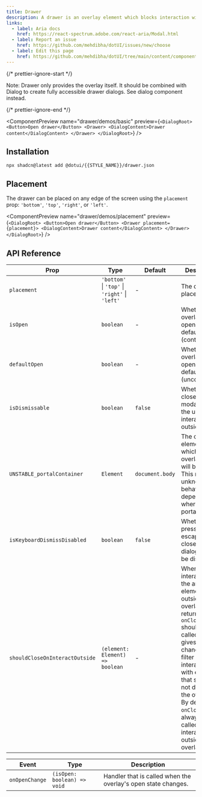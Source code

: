 ```yaml
---
title: Drawer
description: A drawer is an overlay element which blocks interaction with elements outside it.
links:
  - label: Aria docs
    href: https://react-spectrum.adobe.com/react-aria/Modal.html
  - label: Report an issue
    href: https://github.com/mehdibha/dotUI/issues/new/choose
  - label: Edit this page
    href: https://github.com/mehdibha/dotUI/tree/main/content/components/overlays/drawer.mdx?plain=1
---
```


{/* prettier-ignore-start */}

<Alert><span className="font-bold">Note:</span> Drawer only provides the overlay itself. It should be combined with Dialog to create fully accessible drawer dialogs. <Link href="/docs/components/overlays/dialog">See dialog</Link> component instead.</Alert>

{/* prettier-ignore-end */}

<ComponentPreview
  name="drawer/demos/basic"
  preview={`<DialogRoot>
    <Button>Open drawer</Button>
    <Drawer>
      <DialogContent>Drawer content</DialogContent>
    </Drawer>
  </DialogRoot>`}
/>

## Installation

```package-install
npx shadcn@latest add @dotui/{{STYLE_NAME}}/drawer.json
```

## Placement

The drawer can be placed on any edge of the screen using the `placement` prop: `'bottom'`, `'top'`, `'right'`, or `'left'`.

<ComponentPreview
  name="drawer/demos/placement"
  preview={`<DialogRoot>
    <Button>Open drawer</Button>
    <Drawer placement={placement}>
      <DialogContent>Drawer content</DialogContent>
    </Drawer>
  </DialogRoot>`}
/>

## API Reference

| Prop                           | Type                                           | Default         | Description                                                                                                                                                                                                                                                                                                     |
| ------------------------------ | ---------------------------------------------- | --------------- | --------------------------------------------------------------------------------------------------------------------------------------------------------------------------------------------------------------------------------------------------------------------------------------------------------------- |
| `placement`                    | `'bottom'` \| `'top'` \| `'right'` \| `'left'` | -               | The drawer placement                                                                                                                                                                                                                                                                                            |
| `isOpen`                       | `boolean`                                      | -               | Whether the overlay is open by default (controlled).                                                                                                                                                                                                                                                            |
| `defaultOpen`                  | `boolean`                                      | -               | Whether the overlay is open by default (uncontrolled).                                                                                                                                                                                                                                                          |
| `isDismissable`                | `boolean`                                      | `false`         | Whether to close the modal when the user interacts outside it.                                                                                                                                                                                                                                                  |
| `UNSTABLE_portalContainer`     | `Element`                                      | `document.body` | The container element in which the overlay portal will be placed. This may have unknown behavior depending on where it is portalled to.                                                                                                                                                                         |
| `isKeyboardDismissDisabled`    | `boolean`                                      | `false`         | Whether pressing the escape key to close the dialog should be disabled.                                                                                                                                                                                                                                         |
| `shouldCloseOnInteractOutside` | `(element: Element) => boolean`                | -               | When user interacts with the argument element outside of the overlay ref, return `true` if `onClose` should be called. This gives you a chance to filter out interaction with elements that should not dismiss the overlay. By default, `onClose` will always be called on interaction outside the overlay ref. |

| Event          | Type                        | Description                                                   |
| -------------- | --------------------------- | ------------------------------------------------------------- |
| `onOpenChange` | `(isOpen: boolean) => void` | Handler that is called when the overlay's open state changes. |
